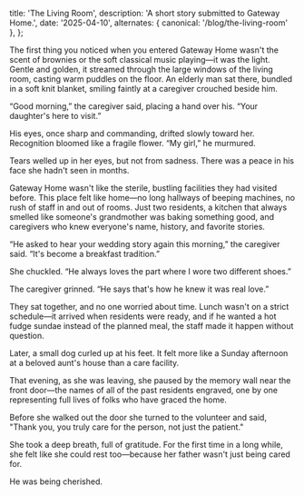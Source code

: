 
  title: 'The Living Room',
  description: 'A short story submitted to Gateway Home.',
  date: '2025-04-10',
  alternates: {
    canonical: '/blog/the-living-room'
  },
};

<BlogHeader
  title="The Living Room"
  author="Anonymous"
/>

The first thing you noticed when you entered Gateway Home wasn't the scent of brownies or the soft classical music playing—it was the light. Gentle and golden, it streamed through the large windows of the living room, casting warm puddles on the floor. An elderly man sat there, bundled in a soft knit blanket, smiling faintly at a caregiver crouched beside him.

“Good morning,” the caregiver said, placing a hand over his. “Your daughter's here to visit.”

His eyes, once sharp and commanding, drifted slowly toward her. Recognition bloomed like a fragile flower. “My girl,” he murmured.

Tears welled up in her eyes, but not from sadness. There was a peace in his face she hadn't seen in months.

Gateway Home wasn't like the sterile, bustling facilities they had visited before. This place felt like home—no long hallways of beeping machines, no rush of staff in and out of rooms. Just two residents, a kitchen that always smelled like someone's grandmother was baking something good, and caregivers who knew everyone's name, history, and favorite stories.

“He asked to hear your wedding story again this morning,” the caregiver said. “It's become a breakfast tradition.”

She chuckled. “He always loves the part where I wore two different shoes.”

The caregiver grinned. “He says that's how he knew it was real love.”

They sat together, and no one worried about time. Lunch wasn't on a strict schedule—it arrived when residents were ready, and if he wanted a hot fudge sundae instead of the planned meal, the staff made it happen without question.

Later, a small dog curled up at his feet. It felt more like a Sunday afternoon at a beloved aunt's house than a care facility.

That evening, as she was leaving, she paused by the memory wall near the front door—the names of all of the past residents engraved, one by one representing full lives of folks who have graced the home. 

Before she walked out the door she turned to the volunteer and said, "Thank you, you truly care for the person, not just the patient."

She took a deep breath, full of gratitude. For the first time in a long while, she felt like she could rest too—because her father wasn't just being cared for.

He was being cherished.
